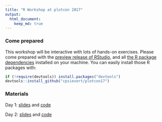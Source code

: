 ```yaml
---
title: "R Workshop at plotcon 2017"
output: 
  html_document:
    keep_md: true
---
```


### Come prepared

This workshop will be interactive with lots of hands-on exercises. Please come prepared with the [preview release of RStudio](https://www.rstudio.com/products/rstudio/download/preview/), and all [the R package dependencies](https://github.com/cpsievert/plotcon17/blob/master/DESCRIPTION) installed on your machine. You can easily install those R packages with:

```r
if (!require(devtools)) install.packages("devtools")
devtools::install_github("cpsievert/plotcon17")
```

### Materials

Day 1: [slides](https://cpsievert.github.io/plotcon17/workshop/day1) and [code](https://github.com/cpsievert/plotcon17/tree/master/docs/workshop/day1/index.R)

Day 2: [slides](https://cpsievert.github.io/plotcon17/workshop/day2) and [code](https://github.com/cpsievert/plotcon17/tree/master/docs/workshop/day2/index.R)


<!--
The workshop will roughly follow this outline (inspired by the [plotly for R book](https://cpsievert.github.io/plotly_book/)):

* A tale of 2 interfaces
    * Converting **ggplot2** via `ggplotly()`.
    * Directly interfacing to plotly.js with `plot_ly()`.
    * Augmenting `ggplotly()` via `layout()` and friends.
    * Accessing and leveraging **ggplot2** internals.
    * Accessing any plot spec via `plotly_json()`.
  
* The `plot_ly()` cookbook
    * Scatter traces
    * Maps
    * Bars & histograms
    * Boxplots
    * 2D frequencies
    * 3D plots

* Arranging multiple views
    * Arranging htmlwidget objects
    * Merging plotly objects into a subplot
    * Navigating many views
  
* Multiple linked views
    * Linking views with shiny
    * Linking views without shiny
    * Linking views "without shiny, inside shiny"

* Animating views
    * Key frame animations
    * Linking animated views
  
### IF WE HAVE TIME
  
* Advanced topics
    * Adding custom behavior with [the plotly.js API](https://plot.ly/javascript/plotlyjs-function-reference) and `htmlwidgets::onRender()`.
    * Translating ggplot2 geoms to plotly
-->
